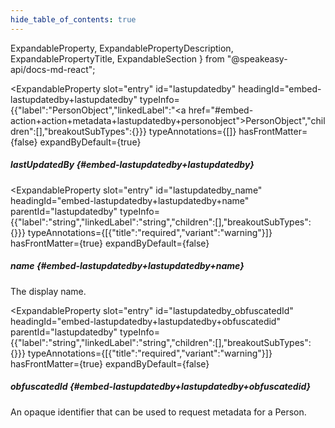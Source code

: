 ```yaml
---
hide_table_of_contents: true
---
```

  ExpandableProperty,
  ExpandablePropertyDescription,
  ExpandablePropertyTitle,
  ExpandableSection
} from "@speakeasy-api/docs-md-react";

<ExpandableSection>

<ExpandableProperty
  slot="entry"
  id="lastupdatedby"
  headingId="embed-lastupdatedby+lastupdatedby"
  typeInfo={{"label":"PersonObject","linkedLabel":"<a href=\"#embed-action+action+metadata+lastupdatedby+personobject\">PersonObject</a>","children":[],"breakoutSubTypes":{}}}
  typeAnnotations={[]}
  hasFrontMatter={false}
  expandByDefault={true}
>

<ExpandablePropertyTitle slot="title">

##### lastUpdatedBy \{#embed-lastupdatedby+lastupdatedby\}

</ExpandablePropertyTitle>

</ExpandableProperty>

<ExpandableProperty
  slot="entry"
  id="lastupdatedby_name"
  headingId="embed-lastupdatedby+lastupdatedby+name"
  parentId="lastupdatedby"
  typeInfo={{"label":"string","linkedLabel":"string","children":[],"breakoutSubTypes":{}}}
  typeAnnotations={[{"title":"required","variant":"warning"}]}
  hasFrontMatter={true}
  expandByDefault={false}
>

<ExpandablePropertyTitle slot="title">

##### name \{#embed-lastupdatedby+lastupdatedby+name\}

</ExpandablePropertyTitle>

<ExpandablePropertyDescription slot="description">

The display name.

</ExpandablePropertyDescription>

</ExpandableProperty>

<ExpandableProperty
  slot="entry"
  id="lastupdatedby_obfuscatedId"
  headingId="embed-lastupdatedby+lastupdatedby+obfuscatedid"
  parentId="lastupdatedby"
  typeInfo={{"label":"string","linkedLabel":"string","children":[],"breakoutSubTypes":{}}}
  typeAnnotations={[{"title":"required","variant":"warning"}]}
  hasFrontMatter={true}
  expandByDefault={false}
>

<ExpandablePropertyTitle slot="title">

##### obfuscatedId \{#embed-lastupdatedby+lastupdatedby+obfuscatedid\}

</ExpandablePropertyTitle>

<ExpandablePropertyDescription slot="description">

An opaque identifier that can be used to request metadata for a Person.

</ExpandablePropertyDescription>

</ExpandableProperty>

</ExpandableSection>